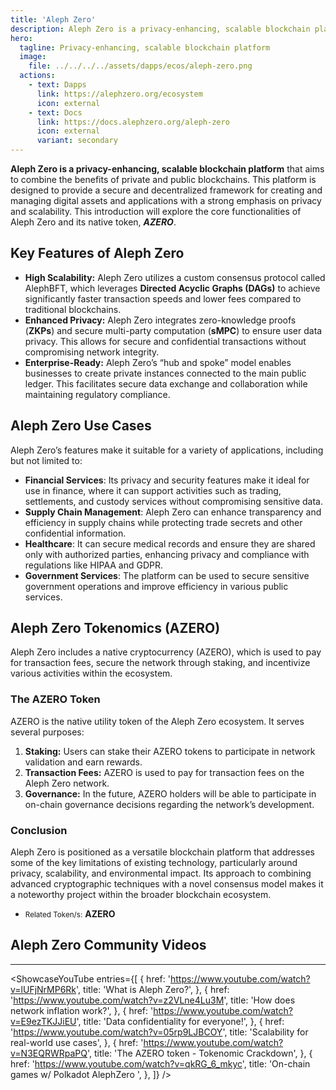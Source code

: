 ```yaml
---
title: 'Aleph Zero'
description: Aleph Zero is a privacy-enhancing, scalable blockchain platform that aims to combine the benefits of private and public blockchains
hero:
  tagline: Privacy-enhancing, scalable blockchain platform
  image: 
    file: ../../../../assets/dapps/ecos/aleph-zero.png
  actions:
    - text: Dapps
      link: https://alephzero.org/ecosystem
      icon: external
    - text: Docs
      link: https://docs.alephzero.org/aleph-zero
      icon: external
      variant: secondary
---
```



**Aleph Zero is a privacy-enhancing, scalable blockchain platform** that aims to combine the benefits of private and public blockchains. This platform is designed to provide a secure and decentralized framework for creating and managing digital assets and applications with a strong emphasis on privacy and scalability. This introduction will explore the core functionalities of Aleph Zero and its native token, ***AZERO***.

## Key Features of Aleph Zero
- **High Scalability:** Aleph Zero utilizes a custom consensus protocol called AlephBFT, which leverages **Directed Acyclic Graphs (DAGs)** to achieve significantly faster transaction speeds and lower fees compared to traditional blockchains.
- **Enhanced Privacy:** Aleph Zero integrates zero-knowledge proofs (**ZKPs**) and secure multi-party computation (**sMPC**) to ensure user data privacy. This allows for secure and confidential transactions without compromising network integrity.
- **Enterprise-Ready:** Aleph Zero’s “hub and spoke” model enables businesses to create private instances connected to the main public ledger. This facilitates secure data exchange and collaboration while maintaining regulatory compliance.

## Aleph Zero Use Cases
Aleph Zero’s features make it suitable for a variety of applications, including but not limited to:
- **Financial Services**: Its privacy and security features make it ideal for use in finance, where it can support activities such as trading, settlements, and custody services without compromising sensitive data.
- **Supply Chain Management**: Aleph Zero can enhance transparency and efficiency in supply chains while protecting trade secrets and other confidential information.
- **Healthcare**: It can secure medical records and ensure they are shared only with authorized parties, enhancing privacy and compliance with regulations like HIPAA and GDPR.
- **Government Services**: The platform can be used to secure sensitive government operations and improve efficiency in various public services.

## Aleph Zero Tokenomics (AZERO)
Aleph Zero includes a native cryptocurrency (AZERO), which is used to pay for transaction fees, secure the network through staking, and incentivize various activities within the ecosystem.

### The AZERO Token
AZERO is the native utility token of the Aleph Zero ecosystem. It serves several purposes:
1. **Staking:** Users can stake their AZERO tokens to participate in network validation and earn rewards.
2. **Transaction Fees:** AZERO is used to pay for transaction fees on the Aleph Zero network.
3. **Governance:** In the future, AZERO holders will be able to participate in on-chain governance decisions regarding the network’s development.

### Conclusion
Aleph Zero is positioned as a versatile blockchain platform that addresses some of the key limitations of existing technology, particularly around privacy, scalability, and environmental impact. Its approach to combining advanced cryptographic techniques with a novel consensus model makes it a noteworthy project within the broader blockchain ecosystem.
- <small>Related Token/s:</small> **AZERO**

## Aleph Zero Community Videos
------------
<ShowcaseYouTube
  entries={[
        {
    href: 'https://www.youtube.com/watch?v=lUFjNrMP6Rk',
      title: 'What is Aleph Zero?',
    },
        {
    href: 'https://www.youtube.com/watch?v=z2VLne4Lu3M',
      title: 'How does network inflation work?',
    },
    {
    href: 'https://www.youtube.com/watch?v=E9ezTKJJiEU',
      title: 'Data confidentiality for everyone!',
    },
        {
    href: 'https://www.youtube.com/watch?v=05rp9LJBCOY',
      title: 'Scalability for real-world use cases',
    },
         {
    href: 'https://www.youtube.com/watch?v=N3EQRWRpaPQ',
      title: 'The AZERO token - Tokenomic Crackdown',
    },
            {
    href: 'https://www.youtube.com/watch?v=qkRG_6_mkyc',
      title: 'On-chain games w/ Polkadot AlephZero ',
    },
  ]} />